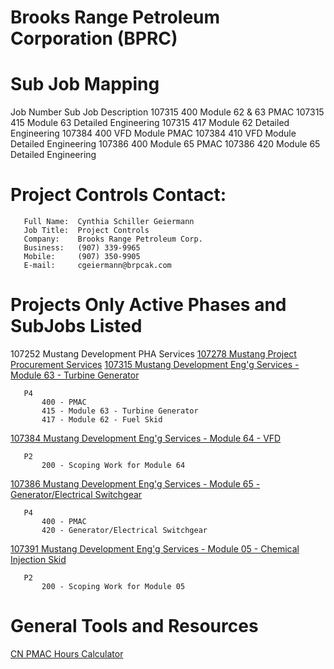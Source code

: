 = Brooks Range Petroleum Corporation (BPRC) =

= Sub Job Mapping =
Job Number	Sub Job	Description
107315		400	Module 62 & 63 PMAC
107315		415	Module 63 Detailed Engineering
107315		417	Module 62 Detailed Engineering
107384		400	VFD Module PMAC
107384		410	VFD Module Detailed Engineering
107386		400	Module 65 PMAC
107386		420	Module 65 Detailed Engineering

= Project Controls Contact: =
	Full Name:	Cynthia Schiller Geiermann
	Job Title:	Project Controls
	Company:	Brooks Range Petroleum Corp.
	Business:	(907) 339-9965
	Mobile:		(907) 350-9905
	E-mail:		cgeiermann@brpcak.com

= Projects Only Active Phases and SubJobs Listed =
107252	Mustang Development PHA Services
[[107278 Mustang Project Procurement Services]]
[[107315 Mustang Development Eng'g Services - Module 63 - Turbine Generator]]
	P4
		400 - PMAC
		415 - Module 63 - Turbine Generator
		417 - Module 62 - Fuel Skid
[[107384 Mustang Development Eng'g Services - Module 64 - VFD]]
	P2
		200 - Scoping Work for Module 64
[[107386 Mustang Development Eng'g Services - Module 65 - Generator/Electrical Switchgear]]
	P4
		400 - PMAC
		420 - Generator/Electrical Switchgear
[[107391 Mustang Development Eng'g Services - Module 05 - Chemical Injection Skid]]
	P2
		200 - Scoping Work for Module 05

= General Tools and Resources =
[[file:///R:/BRPC/107315/Project Controls/Project Accounting/CN PMAC Hours Calculator.xlsx|CN PMAC Hours Calculator]]

